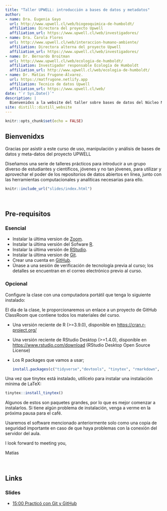 ```yaml
---
title: "Taller UPWELL: introducción a bases de datos y metadatos"
author:
- name: Dra. Eugenia Gayo
  url: http://www.upwell.cl/web/biogeoquimica-de-humboldt/
  affiliation: Directora del proyecto Upwell
  affiliation_url: https://www.upwell.cl/web/investigadores/
- name: Dra. Carola Flores
  url: http://www.upwell.cl/web/interaccion-humano-ambiente/
  affiliation: Directora alterna del proyecto Upwell
  affiliation_url: https://www.upwell.cl/web/investigadores/
- name: Dr. Bernardo Broitman
  url: http://www.upwell.cl/web/ecologia-de-humboldt/
  affiliation: Investigador responsable Ecología de Humboldt
  affiliation_url: http://www.upwell.cl/web/ecologia-de-humboldt/
- name: Dr. Matías Frugone-Álvarez.
  url: https://matfrugone.netlify.app
  affiliation: Tecnico de datos Upwell
  affiliation_url: https://www.upwell.cl/web/  
date: "`r Sys.Date()`"
description: |
  Bienvenidxs a la website del taller sobre bases de datos del Núcleo Milenio UPWELL. `Espero que lo disfruten!`
site: distill::distill_website
---
```


```r
knitr::opts_chunk$set(echo = FALSE)

```

## Bienvenidxs

Gracias por asistir a este curso de uso, manipulación y análisis de bases de datos y meta-datos del proyecto UPWELL

Diseñamos una serie de talleres prácticos para introducir a un grupo diverso de estudiantes y científicos, jóvenes y no tan jóvenes, para utilizar y aprovechar el poder de los repositorios de datos abiertos en línea, junto con las herramientas computacionales y analíticas necesarias para ello.

```r
knitr::include_url("slides/index.html")
```

\

## Pre-requisitos

### Esencial

-   Instalar la última version de [Zoom](https://zoom.us/download).
-   Instalar la última versión del Sofware [R](https://www.r-project.org/).
-   Instalar la última versión de [RStudio](https://www.rstudio.com/).
-   Instalar la última version de [Git](https://git-scm.com/).
-   Crear una cuenta en [GitHub](https://github.com/).
-   Únase a una sesión de verificación de tecnología previa al curso; los detalles se encuentran en el correo electrónico previo al curso.

### Opcional

Configure la clase con una computadora portátil que tenga lo siguiente instalado:

<aside>

El día de la clase, le proporcionaremos un enlace a un proyecto de GitHub ClassRoom que contiene todos los materiales del curso.

</aside>

-   Una versión reciente de R (\>=3.9.0), disponible en <https://cran.r-project.org/>

-   Una versión reciente de RStudio Desktop (\>=1.4.0), disponible en <https://www.rstudio.com/download> (RStudio Desktop Open Source License)

-   Los R packages que vamos a usar;

    ```r
    install.packages(c("tidyverse","devtools", "tinytex", "rmarkdown", "usethis", "here", "neotoma","Rtools"))
    ```

Una vez que tinytex está instalado, utilícelo para instalar una instalación mínima de LaTeX:

```r

tinytex::install_tinytex()

```

Algunos de estos son paquetes grandes, por lo que es mejor comenzar a instalarlos. Si tiene algún problema de instalación, venga a verme en la próxima pausa para el café.

<aside>

Usaremos el software mencionado anteriormente solo como una copia de seguridad importante en caso de que haya problemas con la conexión del servidor del aula.

</aside>

I look forward to meeting you,

Matías

\

## Links

### Slides


-   [15:00 Practicó con Git y GitHub](slides/Git_GitHub.html)

